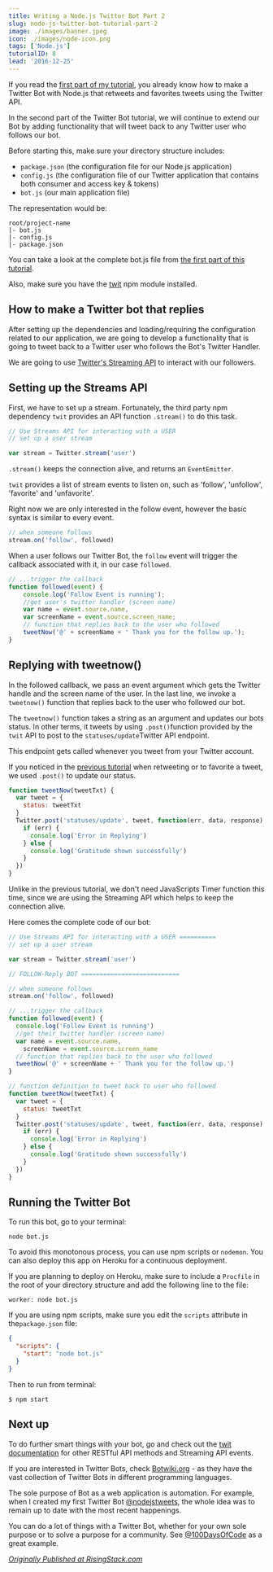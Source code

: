 ```yaml
---
title: Writing a Node.js Twitter Bot Part 2
slug: node-js-twitter-bot-tutorial-part-2
image: ./images/banner.jpeg
icon: ./images/node-icon.png
tags: ['Node.js']
tutorialID: 8
lead: '2016-12-25'
---
```


If you read the [first part of my tutorial](https://community.risingstack.com/node-js-twitter-bot-tutorial/), you already know how to make a Twitter Bot with Node.js that retweets and favorites tweets using the Twitter API.

In the second part of the Twitter Bot tutorial, we will continue to extend our Bot by adding functionality that will tweet back to any Twitter user who follows our bot.

Before starting this, make sure your directory structure includes:

- `package.json` (the configuration file for our Node.js application)
- `config.js` (the configuration file of our Twitter application that contains both consumer and access key & tokens)
- `bot.js` (our main application file)

The representation would be:

```shell
root/project-name
|- bot.js
|- config.js
|- package.json
```

You can take a look at the complete bot.js file from [the first part of this tutorial](https://community.risingstack.com/node-js-twitter-bot-tutorial/).

Also, make sure you have the [twit](https://www.npmjs.com/search?q=twit) npm module installed.

## How to make a Twitter bot that replies

After setting up the dependencies and loading/requiring the configuration related to our application, we are going to develop a functionality that is going to tweet back to a Twitter user who follows the Bot's Twitter Handler.

We are going to use [Twitter's Streaming API](https://dev.twitter.com/streaming/overview) to interact with our followers.

## Setting up the Streams API

First, we have to set up a stream. Fortunately, the third party npm dependency `twit` provides an API function `.stream()` to do this task.

```js
// Use Streams API for interacting with a USER
// set up a user stream

var stream = Twitter.stream('user')
```

`.stream()` keeps the connection alive, and returns an `EventEmitter`.

`twit` provides a list of stream events to listen on, such as 'follow', 'unfollow', 'favorite' and 'unfavorite'.

Right now we are only interested in the follow event, however the basic syntax is similar to every event.

```js
// when someone follows
stream.on('follow', followed)
```

When a user follows our Twitter Bot, the `follow` event will trigger the callback associated with it, in our case `followed`.

```js
// ...trigger the callback
function followed(event) {
    console.log('Follow Event is running');
    //get user's twitter handler (screen name)
    var name = event.source.name,
    var screenName = event.source.screen_name;
    // function that replies back to the user who followed
    tweetNow('@' + screenName + ' Thank you for the follow up.');
}
```

## Replying with tweetnow()

In the followed callback, we pass an event argument which gets the Twitter handle and the screen name of the user. In the last line, we invoke a `tweetnow()` function that replies back to the user who followed our bot.

The `tweetnow()` function takes a string as an argument and updates our bots status. In other terms, it tweets by using `.post()`function provided by the `twit` API to post to the `statuses/update`Twitter API endpoint.

This endpoint gets called whenever you tweet from your Twitter account.

If you noticed in the [previous tutorial](https://community.risingstack.com/node-js-twitter-bot-tutorial/) when retweeting or to favorite a tweet, we used `.post()` to update our status.

```js
function tweetNow(tweetTxt) {
  var tweet = {
    status: tweetTxt
  }
  Twitter.post('statuses/update', tweet, function(err, data, response) {
    if (err) {
      console.log('Error in Replying')
    } else {
      console.log('Gratitude shown successfully')
    }
  })
}
```

Unlike in the previous tutorial, we don't need JavaScripts Timer function this time, since we are using the Streaming API which helps to keep the connection alive.

Here comes the complete code of our bot:

```js
// Use Streams API for interacting with a USER ==========
// set up a user stream

var stream = Twitter.stream('user')

// FOLLOW-Reply BOT ===========================

// when someone follows
stream.on('follow', followed)

// ...trigger the callback
function followed(event) {
  console.log('Follow Event is running')
  //get their twitter handler (screen name)
  var name = event.source.name,
    screenName = event.source.screen_name
  // function that replies back to the user who followed
  tweetNow('@' + screenName + ' Thank you for the follow up.')
}

// function definition to tweet back to user who followed
function tweetNow(tweetTxt) {
  var tweet = {
    status: tweetTxt
  }
  Twitter.post('statuses/update', tweet, function(err, data, response) {
    if (err) {
      console.log('Error in Replying')
    } else {
      console.log('Gratitude shown successfully')
    }
  })
}
```

## Running the Twitter Bot

To run this bot, go to your terminal:

```shell
node bot.js
```

To avoid this monotonous process, you can use npm scripts or `nodemon`. You can also deploy this app on Heroku for a continuous deployment.

If you are planning to deploy on Heroku, make sure to include a `Procfile` in the root of your directory structure and add the following line to the file:

```shell
worker: node bot.js
```

If you are using npm scripts, make sure you edit the `scripts` attribute in the`package.json` file:

```json
{
  "scripts": {
    "start": "node bot.js"
  }
}
```

Then to run from terminal:

```shell
$ npm start
```

## Next up

To do further smart things with your bot, go and check out the [twit documentation](https://www.npmjs.com/package/twit) for other RESTful API methods and Streaming API events.

If you are interested in Twitter Bots, check [Botwiki.org](https://botwiki.org/bots/twitterbots/) - as they have the vast collection of Twitter Bots in different programming languages.

The sole purpose of Bot as a web application is automation. For example, when I created my first Twitter Bot [@nodejstweets](https://twitter.com/nodejstweet), the whole idea was to remain up to date with the most recent happenings.

You can do a lot of things with a Twitter Bot, whether for your own sole purpose or to solve a purpose for a community. See [@100DaysOfCode](http://twitter.com/@_100DaysOfCode) as a great example.

_<a href="https://community.risingstack.com/how-to-make-a-twitter-bot-with-node-js/" target="_blank" rel="noopener noreferrer">Originally Published at RisingStack.com</a>_
